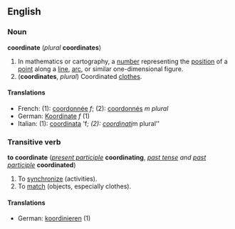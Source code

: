 ==English==
===Noun===
'''coordinate''' (''plural'' '''coordinates''')

#In mathematics or cartography, a [[number]] representing the [[position]] of a [[point]] along a [[line]], [[arc]], or similar one-dimensional figure.
#('''coordinates''', ''plural'') Coordinated [[clothes]].

====Translations====
*French: (1): [[coordonnée]] ''f''; (2): [[coordonnés]] ''m plural''
*German: [[Koordinate]] ''f'' (1)
*Italian: (1): [[coordinata]] 'f''; (2): [[coordinati]] ''m plural''

===Transitive verb===
'''to coordinate''' (''[[present participle]]'' '''coordinating''', ''[[past tense]] and [[past participle]]'' '''coordinated''')

#To [[synchronize]] (activities).
#To [[match]] (objects, especially clothes).

====Translations====
*German: [[koordinieren]] (1)